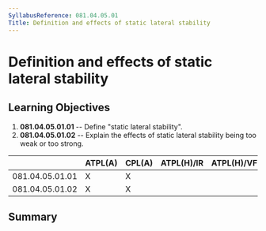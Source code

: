 ```yaml
---
SyllabusReference: 081.04.05.01
Title: Definition and effects of static lateral stability
---
```


# Definition and effects of static lateral stability

## Learning Objectives

1.  **081.04.05.01.01** -- Define "static lateral stability".
2.  **081.04.05.01.02** -- Explain the effects of static lateral stability being
    too weak or too strong.

|                 | ATPL(A) | CPL(A) | ATPL(H)/IR | ATPL(H)/VFR | CPL(H) | IR  | CBIR(A) |
| --------------- | ------- | ------ | ---------- | ----------- | ------ | --- | ------- |
| 081.04.05.01.01 | X       | X      |            |             |        |     |         |
| 081.04.05.01.02 | X       | X      |            |             |        |     |         |

## Summary
